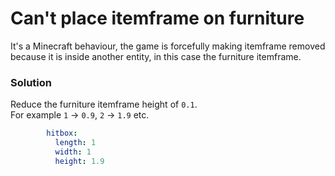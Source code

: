 # Can't place itemframe on furniture


<Card title="1913" icon="link" href="https://github.com/PluginBugs/Issues-ItemsAdder/issues/1913" horizontal></Card>


It's a Minecraft behaviour, the game is forcefully making itemframe removed because it is inside another entity, in this case the furniture itemframe.

### Solution

Reduce the furniture itemframe height of `0.1`.\
For example `1` -> `0.9`, `2` -> `1.9` etc.

```yaml
        hitbox:
          length: 1
          width: 1
          height: 1.9
```